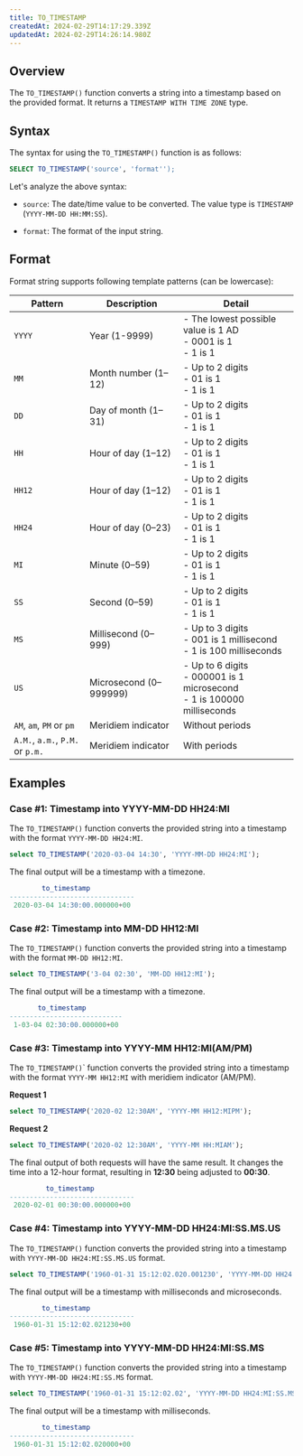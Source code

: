 ```yaml
---
title: TO_TIMESTAMP
createdAt: 2024-02-29T14:17:29.339Z
updatedAt: 2024-02-29T14:26:14.980Z
---
```


## **Overview**

The `TO_TIMESTAMP()` function converts a string into a timestamp based on the provided format. It returns a `TIMESTAMP WITH TIME ZONE` type.

## **Syntax**

The syntax for using the `TO_TIMESTAMP()` function is as follows:

```sql
SELECT TO_TIMESTAMP('source', 'format'');
```

Let's analyze the above syntax:

*   `source`: The date/time value to be converted. The value type is `TIMESTAMP` (`YYYY-MM-DD HH:MM:SS`).

*   `format`: The format of the input string.&#x20;

## **Format**

Format string supports following template patterns (can be lowercase):

| **Pattern**                      | **Description**           | **Detail**                                                                     |
| -------------------------------- | ------------------------- | ------------------------------------------------------------------------------ |
| `YYYY`                           | Year (1-9999)             | - The lowest possible value is 1 AD<br />- 0001 is 1<br />- 1 is 1               |
| `MM`                             | Month number (1–12)       | - Up to 2 digits<br />- 01 is 1<br />- 1 is 1                                    |
| `DD`                             | Day of month (1–31)       | - Up to 2 digits<br />- 01 is 1<br />- 1 is 1                                    |
| `HH`                             | Hour of day (1–12)        | - Up to 2 digits<br />- 01 is 1<br />- 1 is 1                                    |
| `HH12`                           | Hour of day (1–12)        | - Up to 2 digits<br />- 01 is 1<br />- 1 is 1                                    |
| `HH24`                           | Hour of day (0–23)        | - Up to 2 digits<br />- 01 is 1<br />- 1 is 1                                    |
| `MI`                             | Minute (0–59)             | - Up to 2 digits<br />- 01 is 1<br />- 1 is 1                                    |
| `SS`                             | Second (0–59)             | - Up to 2 digits<br />- 01 is 1<br />- 1 is 1                                    |
| `MS`                             | Millisecond (0–999)       | - Up to 3 digits<br />- 001 is 1 millisecond<br />- 1 is 100 milliseconds         |
| `US`                             | Microsecond (0–999999)    | - Up to 6 digits<br />- 000001 is 1 microsecond<br />- 1 is 100000 milliseconds   |
| `AM`, `am`, `PM` or `pm`         | Meridiem indicator        | Without periods                                                                |
| `A.M.`, `a.m.`, `P.M.` or `p.m.` | Meridiem indicator        | With periods                                                                   |


## Examples

### Case #1: Timestamp into YYYY-MM-DD HH24\:MI

The `TO_TIMESTAMP()` function converts the provided string into a timestamp with the format `YYYY-MM-DD HH24:MI`.

```sql
select TO_TIMESTAMP('2020-03-04 14:30', 'YYYY-MM-DD HH24:MI');
```

The final output will be a timestamp with a timezone.

```sql
        to_timestamp          
-------------------------------
 2020-03-04 14:30:00.000000+00
```

### Case #2: Timestamp into MM-DD HH12\:MI

The `TO_TIMESTAMP()` function converts the provided string into a timestamp with the format `MM-DD HH12:MI`.

```sql
select TO_TIMESTAMP('3-04 02:30', 'MM-DD HH12:MI');
```

The final output will be a timestamp with a timezone.

```sql
       to_timestamp        
----------------------------
 1-03-04 02:30:00.000000+00
```

### Case #3: Timestamp into YYYY-MM HH12\:MI(AM/PM)

The `TO_TIMESTAMP()`\` function converts the provided string into a timestamp with the format `YYYY-MM HH12:MI` with meridiem indicator (AM/PM).

**Request 1**

```sql
select TO_TIMESTAMP('2020-02 12:30AM', 'YYYY-MM HH12:MIPM');
```

**Request 2**

```sql
select TO_TIMESTAMP('2020-02 12:30AM', 'YYYY-MM HH:MIAM');
```

The final output of both requests will have the same result. It changes the time into a 12-hour format, resulting in **12:30** being adjusted to **00:30**.

```sql
         to_timestamp          
-------------------------------
 2020-02-01 00:30:00.000000+00
```

### Case #4: Timestamp into YYYY-MM-DD HH24\:MI\:SS.MS.US

The `TO_TIMESTAMP()` function converts the provided string into a timestamp with `YYYY-MM-DD HH24:MI:SS.MS.US` format.

```sql
select TO_TIMESTAMP('1960-01-31 15:12:02.020.001230', 'YYYY-MM-DD HH24:MI:SS.MS.US');
```

The final output will be a timestamp with milliseconds and microseconds.

```sql
        to_timestamp          
-------------------------------
 1960-01-31 15:12:02.021230+00
```

### Case #5: Timestamp into YYYY-MM-DD HH24\:MI\:SS.MS

The `TO_TIMESTAMP()` function converts the provided string into a timestamp with `YYYY-MM-DD HH24:MI:SS.MS` format.

```sql
select TO_TIMESTAMP('1960-01-31 15:12:02.02', 'YYYY-MM-DD HH24:MI:SS.MS');
```

The final output will be a timestamp with milliseconds.

```sql
        to_timestamp          
-------------------------------
 1960-01-31 15:12:02.020000+00
```


